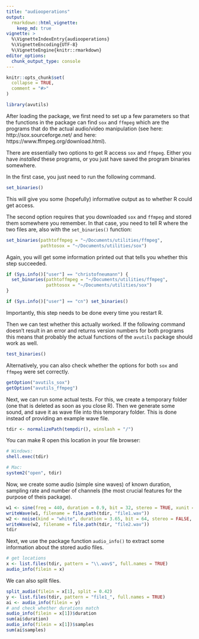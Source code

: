 ```yaml
---
title: "audiooperations"
output: 
  rmarkdown::html_vignette:
    keep_md: true
vignette: >
  %\VignetteIndexEntry{audiooperations}
  %\VignetteEncoding{UTF-8}
  %\VignetteEngine{knitr::rmarkdown}
editor_options: 
  chunk_output_type: console
---
```


```r
knitr::opts_chunk$set(
  collapse = TRUE,
  comment = "#>"
)
```

```r
library(avutils)
```

After loading the package, we first need to set up a few parameters so that the functions in the package can find `sox` and `ffmpeg` which are the programs that do the actual audio/video manipulation (see here: http://sox.sourceforge.net/ and here: https://www.ffmpeg.org/download.html).

There are essentially two options to get R access `sox` and `ffmpeg`. Either you have *installed* these programs, or you just have saved the program binaries somewhere.

In the first case, you just need to run the following command.

```r
set_binaries()
```

This will give you some (hopefully) informative output as to whether R could get access.

The second option requires that you downloaded `sox` and `ffmpeg` and stored them somewhere you remember. In that case, you need to tell R where the two files are, also with the `set_binaries()` function:

```r
set_binaries(pathtoffmpeg = "~/Documents/utilities/ffmpeg", 
             pathtosox = "~/Documents/utilities/sox")
```

Again, you will get some information printed out that tells you whether this step succeeded.

```r
if (Sys.info()["user"] == "christofneumann") {
  set_binaries(pathtoffmpeg = "~/Documents/utilities/ffmpeg", 
               pathtosox = "~/Documents/utilities/sox")
}

if (Sys.info()["user"] == "cn") set_binaries()
```

Importantly, this step needs to be done every time you restart R.

Then we can test whether this actually worked. If the following command doesn't result in an error and returns version numbers for both programs this means that probably the actual functions of the `avutils` package should work as well.


```r
test_binaries()
```


Alternatively, you can also check whether the options for both `sox` and `ffmpeg` were set correctly.

```r
getOption("avutils_sox")
getOption("avutils_ffmpeg")
```


Next, we can run some actual tests. For this, we create a temporary folder (one that is deleted as soon as you close R). Then we generate some sound, and save it as wave file into this temporary folder. This is done instead of providing an example wave file.

```r
tdir <- normalizePath(tempdir(), winslash = "/")
```

You can make R open this location in your file browser:

```r
# Windows:
shell.exec(tdir)

# Mac:
system2("open", tdir)
```

Now, we create some audio (simple sine waves) of known duration, sampling rate and number of channels (the most crucial features for the purpose of theis package).

```r
w1 <- sine(freq = 440, duration = 0.9, bit = 32, stereo = TRUE, xunit = "time")
writeWave(w1, filename = file.path(tdir, "file1.wav"))
w2 <- noise(kind = "white", duration = 3.65, bit = 64, stereo = FALSE, xunit = "time")
writeWave(w2, filename = file.path(tdir, "file2.wav"))
tdir
```

Next, we use the package function `audio_info()` to extract some information about the stored audio files.

```r
# get locations
x <- list.files(tdir, pattern = "\\.wav$", full.names = TRUE)
audio_info(filein = x)
```

We can also split files.

```r
split_audio(filein = x[1], split = 0.42)
y <- list.files(tdir, pattern = "file1_", full.names = TRUE)
ai <- audio_info(filein = y)
# and check whether durations match
audio_info(filein = x[1])$duration
sum(ai$duration)
audio_info(filein = x[1])$samples
sum(ai$samples)
```


